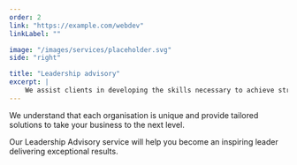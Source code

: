 ```yaml
---
order: 2
link: "https://example.com/webdev"
linkLabel: ""

image: "/images/services/placeholder.svg"
side: "right"

title: "Leadership advisory"
excerpt: |
    We assist clients in developing the skills necessary to achieve strategic goals, build trust, and foster strong teams.
---
```


We understand that each organisation is unique and provide tailored 
solutions to take your business to the next level.

Our Leadership Advisory service will help you become an inspiring 
leader delivering exceptional results.


  